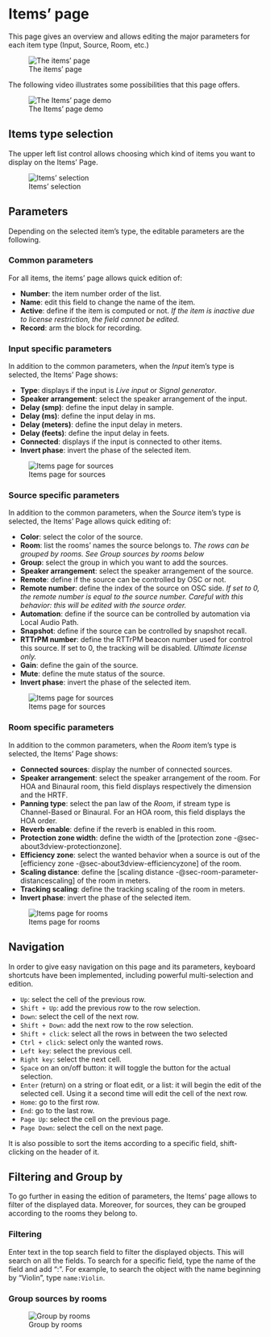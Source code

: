 # Items' page

This page gives an overview and allows editing the major parameters for each item type (Input, Source, Room, etc.)

![The items' page](https://media.githubusercontent.com/media/FLUX-SE/doc_images/main/SpatR/Items/Page.png)

The following video illustrates some possibilities that this page offers.

![The Items' page demo](https://media.githubusercontent.com/media/FLUX-SE/doc_images/main/SpatR/Items/Demo)

## Items type selection

The upper left list control allows choosing which kind of items you want to display on the Items' Page.

![Items' selection](https://media.githubusercontent.com/media/FLUX-SE/doc_images/main/SpatR/Items/ItemSelection)

## Parameters

Depending on the selected item's type, the editable parameters are the following.

### Common parameters

For all items, the items' page allows quick edition of:

- **Number**: the item number order of the list. 
- **Name**: edit this field to change the name of the item.
- **Active**: define if the item is computed or not. _If the item is inactive due to license restriction, the field cannot be edited._
- **Record**: arm the block for recording.

### Input specific parameters

In addition to the common parameters, when the _Input_ item's type is selected, the Items' Page shows:

- **Type**: displays if the input is _Live input_ or _Signal generator_.
- **Speaker arrangement**: select the speaker arrangement of the input.
- **Delay (smp)**: define the input delay in sample.
- **Delay (ms)**: define the input delay in ms.
- **Delay (meters)**: define the input delay in meters.
- **Delay (feets)**: define the input delay in feets.
- **Connected**: displays if the input is connected to other items.
- **Invert phase**: invert the phase of the selected item.

![Items page for sources](https://media.githubusercontent.com/media/FLUX-SE/doc_images/main/SpatR/Items/Inputs.png)

### Source specific parameters

In addition to the common parameters, when the _Source_ item's type is selected, the Items' Page allows quick editing of:

- **Color**: select the color of the source.
- **Room**: list the rooms' names the source belongs to. _The rows can be grouped by rooms. See Group sources by rooms below_
- **Group**: select the group in which you want to add the sources.
- **Speaker arrangement**: select the speaker arrangement of the source.
- **Remote**: define if the source can be controlled by OSC or not.
- **Remote number**: define the index of the source on OSC side. _If set to 0, the remote number is equal to the source number. Careful with this behavior: this will be edited with the source order._
- **Automation**: define if the source can be controlled by automation via Local Audio Path.
- **Snapshot**: define if the source can be controlled by snapshot recall.
- **RTTrPM number**: define the RTTrPM beacon number used for control this source. If set to 0, the tracking will be disabled. _Ultimate license only._
- **Gain**: define the gain of the source.
- **Mute**: define the mute status of the source.
- **Invert phase**: invert the phase of the selected item.

![Items page for sources](https://media.githubusercontent.com/media/FLUX-SE/doc_images/main/SpatR/Items/Sources.png)

### Room specific parameters

In addition to the common parameters, when the _Room_ item's type is selected, the Items' Page shows:

- **Connected sources**: display the number of connected sources.
- **Speaker arrangement**: select the speaker arrangement of the room. For HOA and Binaural room, this field displays respectively the dimension and the HRTF.
- **Panning type**: select the pan law of the _Room_, if stream type is Channel-Based or Binaural. For an HOA room, this field displays the HOA order.
- **Reverb enable**: define if the reverb is enabled in this room.
- **Protection zone width**: define the width of the [protection zone -@sec-about3dview-protectionzone].
- **Efficiency zone**: select the wanted behavior when a source is out of the [efficiency zone -@sec-about3dview-efficiencyzone] of the room.
- **Scaling distance**: define the [scaling distance -@sec-room-parameter-distancescaling] of the room in meters.
- **Tracking scaling**: define the tracking scaling of the room in meters.
- **Invert phase**: invert the phase of the selected item.

![Items page for rooms](https://media.githubusercontent.com/media/FLUX-SE/doc_images/main/SpatR/Items/Rooms.png)

## Navigation

In order to give easy navigation on this page and its parameters, keyboard shortcuts have been implemented, including powerful multi-selection and edition.

- ```Up```: select the cell of the previous row.
- ```Shift + Up```: add the previous row to the row selection.
- ```Down```: select the cell of the next row.
- ```Shift + Down```: add the next row to the row selection.
- ```Shift + click```: select all the rows in between the two selected
- ```Ctrl + click```: select only the wanted rows.
- ```Left key```: select the previous cell.
- ```Right key```: select the next cell.
- ```Space``` on an on/off button: it will toggle the button for the actual selection.
- ```Enter``` (return) on a string or float edit, or a list: it will begin the edit of the selected cell. Using it a second time will edit the cell of the next row.
- ```Home```: go to the first row.
- ```End```: go to the last row.
- ```Page Up```: select the cell on the previous page.
- ```Page Down```: select the cell on the next page.

It is also possible to sort the items according to a specific field, shift-clicking on the header of it.

## Filtering and Group by

To go further in easing the edition of parameters, the Items' page allows to filter of the displayed data. Moreover, for sources, they can be grouped according to the rooms they belong to.

### Filtering

Enter text in the top search field to filter the displayed objects. This will search on all the fields. To search for a specific field, type the name of the field and add ":". For example, to search the object with the name beginning by "Violin", type ```name:Violin```.

### Group sources by rooms

![Group by rooms](https://media.githubusercontent.com/media/FLUX-SE/doc_images/main/SpatR/Items/GroupBy)


